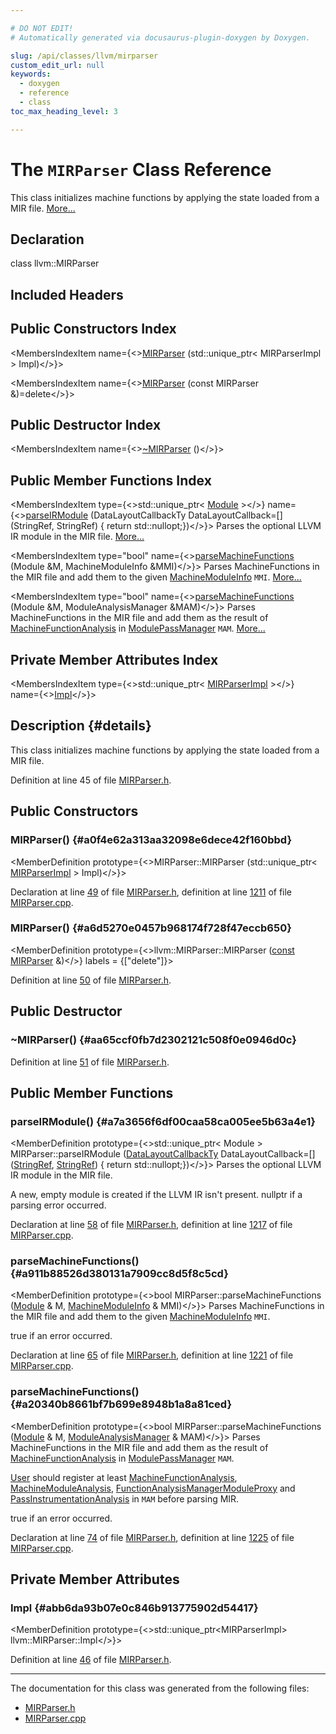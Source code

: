 ```yaml
---

# DO NOT EDIT!
# Automatically generated via docusaurus-plugin-doxygen by Doxygen.

slug: /api/classes/llvm/mirparser
custom_edit_url: null
keywords:
  - doxygen
  - reference
  - class
toc_max_heading_level: 3

---
```





# The `MIRParser` Class Reference

<DoxygenPage pluginConfig={pluginConfig}>

This class initializes machine functions by applying the state loaded from a MIR file. <a href="#details">More...</a>

## Declaration

<CodeBlock>class llvm::MIRParser</CodeBlock>

## Included Headers

<IncludesList>
<IncludesListItem
  filePath="llvm/CodeGen/MIRParser/MIRParser.h"
  permalink="/docs/api/files/include/include/llvm/include/llvm/codegen/include/llvm/codegen/mirparser/mirparser-h"
  isLocal="true" />
</IncludesList>

## Public Constructors Index

<MembersIndex>

<MembersIndexItem
  name={<><a href="#a0f4e62a313aa32098e6dece42f160bbd">MIRParser</a> (std::unique&#95;ptr&lt; MIRParserImpl &gt; Impl)</>}>
</MembersIndexItem>

<MembersIndexItem
  name={<><a href="#a6d5270e0457b968174f728f47eccb650">MIRParser</a> (const MIRParser &amp;)=delete</>}>
</MembersIndexItem>

</MembersIndex>

## Public Destructor Index

<MembersIndex>

<MembersIndexItem
  name={<><a href="#aa65ccf0fb7d2302121c508f0e0946d0c">~MIRParser</a> ()</>}>
</MembersIndexItem>

</MembersIndex>

## Public Member Functions Index

<MembersIndex>

<MembersIndexItem
  type={<>std::unique&#95;ptr&lt; <a href="/docs/api/classes/llvm/module">Module</a> &gt;</>}
  name={<><a href="#a7a3656f6df00caa58ca005ee5b63a4e1">parseIRModule</a> (DataLayoutCallbackTy DataLayoutCallback=&#91;&#93;(StringRef, StringRef) &#123; return std::nullopt;&#125;)</>}>
Parses the optional LLVM IR module in the MIR file. <a href="#a7a3656f6df00caa58ca005ee5b63a4e1">More...</a>
</MembersIndexItem>

<MembersIndexItem
  type="bool"
  name={<><a href="#a911b88526d380131a7909cc8d5f8c5cd">parseMachineFunctions</a> (Module &amp;M, MachineModuleInfo &amp;MMI)</>}>
Parses MachineFunctions in the MIR file and add them to the given <a href="/docs/api/classes/llvm/machinemoduleinfo">MachineModuleInfo</a> <code>MMI</code>. <a href="#a911b88526d380131a7909cc8d5f8c5cd">More...</a>
</MembersIndexItem>

<MembersIndexItem
  type="bool"
  name={<><a href="#a20340b8661bf7b699e8948b1a8a81ced">parseMachineFunctions</a> (Module &amp;M, ModuleAnalysisManager &amp;MAM)</>}>
Parses MachineFunctions in the MIR file and add them as the result of <a href="/docs/api/classes/llvm/machinefunctionanalysis">MachineFunctionAnalysis</a> in <a href="/docs/api/namespaces/llvm/#a79ab9199d2ba6a1c9cac2b79efc194a3">ModulePassManager</a> <code>MAM</code>. <a href="#a20340b8661bf7b699e8948b1a8a81ced">More...</a>
</MembersIndexItem>

</MembersIndex>

## Private Member Attributes Index

<MembersIndex>

<MembersIndexItem
  type={<>std::unique&#95;ptr&lt; <a href="/docs/api/classes/llvm/mirparserimpl">MIRParserImpl</a> &gt;</>}
  name={<><a href="#abb6da93b07e0c846b913775902d54417">Impl</a></>}>
</MembersIndexItem>

</MembersIndex>

## Description {#details}

This class initializes machine functions by applying the state loaded from a MIR file.

Definition at line 45 of file <a href="/docs/api/files/include/include/llvm/include/llvm/codegen/include/llvm/codegen/mirparser/mirparser-h">MIRParser.h</a>.

<SectionDefinition>

## Public Constructors

### MIRParser() {#a0f4e62a313aa32098e6dece42f160bbd}

<MemberDefinition
  prototype={<>MIRParser::MIRParser (std::unique&#95;ptr&lt; <a href="/docs/api/classes/llvm/mirparserimpl">MIRParserImpl</a> &gt; Impl)</>}>

Declaration at line <a href="/docs/api/files/include/include/llvm/include/llvm/codegen/include/llvm/codegen/mirparser/mirparser-h/#l00049">49</a> of file <a href="/docs/api/files/include/include/llvm/include/llvm/codegen/include/llvm/codegen/mirparser/mirparser-h">MIRParser.h</a>, definition at line <a href="/docs/api/files/lib/lib/codegen/lib/codegen/mirparser/mirparser-cpp/#l01211">1211</a> of file <a href="/docs/api/files/lib/lib/codegen/lib/codegen/mirparser/mirparser-cpp">MIRParser.cpp</a>.
</MemberDefinition>

### MIRParser() {#a6d5270e0457b968174f728f47eccb650}

<MemberDefinition
  prototype={<>llvm::MIRParser::MIRParser (<a href="/docs/api/files/lib/lib/target/lib/target/aarch64/aarch64promoteconstant-cpp/#a90f8350fecae261c25be85d38b451bff">const</a> <a href="/docs/api/classes/llvm/mirparser">MIRParser</a> &amp;)</>}
  labels = {["delete"]}>

Definition at line <a href="/docs/api/files/include/include/llvm/include/llvm/codegen/include/llvm/codegen/mirparser/mirparser-h/#l00050">50</a> of file <a href="/docs/api/files/include/include/llvm/include/llvm/codegen/include/llvm/codegen/mirparser/mirparser-h">MIRParser.h</a>.
</MemberDefinition>

</SectionDefinition>

<SectionDefinition>

## Public Destructor

### ~MIRParser() {#aa65ccf0fb7d2302121c508f0e0946d0c}

<MemberDefinition
  prototype="MIRParser::~MIRParser ()">

Definition at line <a href="/docs/api/files/include/include/llvm/include/llvm/codegen/include/llvm/codegen/mirparser/mirparser-h/#l00051">51</a> of file <a href="/docs/api/files/include/include/llvm/include/llvm/codegen/include/llvm/codegen/mirparser/mirparser-h">MIRParser.h</a>.
</MemberDefinition>

</SectionDefinition>

<SectionDefinition>

## Public Member Functions

### parseIRModule() {#a7a3656f6df00caa58ca005ee5b63a4e1}

<MemberDefinition
  prototype={<>std::unique&#95;ptr&lt; Module &gt; MIRParser::parseIRModule (<a href="/docs/api/namespaces/llvm/#aa50ec5faa5aae091f99b0f840f58a379">DataLayoutCallbackTy</a> DataLayoutCallback=&#91;&#93;(<a href="/docs/api/classes/llvm/stringref">StringRef</a>, <a href="/docs/api/classes/llvm/stringref">StringRef</a>) &#123; return std::nullopt;&#125;)</>}>
Parses the optional LLVM IR module in the MIR file.

A new, empty module is created if the LLVM IR isn&#39;t present. 
<SectionUser title="Returns">
nullptr if a parsing error occurred.
</SectionUser>

Declaration at line <a href="/docs/api/files/include/include/llvm/include/llvm/codegen/include/llvm/codegen/mirparser/mirparser-h/#l00058">58</a> of file <a href="/docs/api/files/include/include/llvm/include/llvm/codegen/include/llvm/codegen/mirparser/mirparser-h">MIRParser.h</a>, definition at line <a href="/docs/api/files/lib/lib/codegen/lib/codegen/mirparser/mirparser-cpp/#l01217">1217</a> of file <a href="/docs/api/files/lib/lib/codegen/lib/codegen/mirparser/mirparser-cpp">MIRParser.cpp</a>.
</MemberDefinition>

### parseMachineFunctions() {#a911b88526d380131a7909cc8d5f8c5cd}

<MemberDefinition
  prototype={<>bool MIRParser::parseMachineFunctions (<a href="/docs/api/classes/llvm/module">Module</a> &amp; M, <a href="/docs/api/classes/llvm/machinemoduleinfo">MachineModuleInfo</a> &amp; MMI)</>}>
Parses MachineFunctions in the MIR file and add them to the given <a href="/docs/api/classes/llvm/machinemoduleinfo">MachineModuleInfo</a> <code>MMI</code>.

<SectionUser title="Returns">
true if an error occurred.
</SectionUser>

Declaration at line <a href="/docs/api/files/include/include/llvm/include/llvm/codegen/include/llvm/codegen/mirparser/mirparser-h/#l00065">65</a> of file <a href="/docs/api/files/include/include/llvm/include/llvm/codegen/include/llvm/codegen/mirparser/mirparser-h">MIRParser.h</a>, definition at line <a href="/docs/api/files/lib/lib/codegen/lib/codegen/mirparser/mirparser-cpp/#l01221">1221</a> of file <a href="/docs/api/files/lib/lib/codegen/lib/codegen/mirparser/mirparser-cpp">MIRParser.cpp</a>.
</MemberDefinition>

### parseMachineFunctions() {#a20340b8661bf7b699e8948b1a8a81ced}

<MemberDefinition
  prototype={<>bool MIRParser::parseMachineFunctions (<a href="/docs/api/classes/llvm/module">Module</a> &amp; M, <a href="/docs/api/namespaces/llvm/#af9c9208365fd9ce11392b4d79485e259">ModuleAnalysisManager</a> &amp; MAM)</>}>
Parses MachineFunctions in the MIR file and add them as the result of <a href="/docs/api/classes/llvm/machinefunctionanalysis">MachineFunctionAnalysis</a> in <a href="/docs/api/namespaces/llvm/#a79ab9199d2ba6a1c9cac2b79efc194a3">ModulePassManager</a> <code>MAM</code>.

<a href="/docs/api/classes/llvm/user">User</a> should register at least <a href="/docs/api/classes/llvm/machinefunctionanalysis">MachineFunctionAnalysis</a>, <a href="/docs/api/classes/llvm/machinemoduleanalysis">MachineModuleAnalysis</a>, <a href="/docs/api/namespaces/llvm/#a4143e067711d3c7795276b225a8d6eb9">FunctionAnalysisManagerModuleProxy</a> and <a href="/docs/api/classes/llvm/passinstrumentationanalysis">PassInstrumentationAnalysis</a> in <code>MAM</code> before parsing MIR.


<SectionUser title="Returns">
true if an error occurred.
</SectionUser>

Declaration at line <a href="/docs/api/files/include/include/llvm/include/llvm/codegen/include/llvm/codegen/mirparser/mirparser-h/#l00074">74</a> of file <a href="/docs/api/files/include/include/llvm/include/llvm/codegen/include/llvm/codegen/mirparser/mirparser-h">MIRParser.h</a>, definition at line <a href="/docs/api/files/lib/lib/codegen/lib/codegen/mirparser/mirparser-cpp/#l01225">1225</a> of file <a href="/docs/api/files/lib/lib/codegen/lib/codegen/mirparser/mirparser-cpp">MIRParser.cpp</a>.
</MemberDefinition>

</SectionDefinition>

<SectionDefinition>

## Private Member Attributes

### Impl {#abb6da93b07e0c846b913775902d54417}

<MemberDefinition
  prototype={<>std::unique&#95;ptr&lt;MIRParserImpl&gt; llvm::MIRParser::Impl</>}>

Definition at line <a href="/docs/api/files/include/include/llvm/include/llvm/codegen/include/llvm/codegen/mirparser/mirparser-h/#l00046">46</a> of file <a href="/docs/api/files/include/include/llvm/include/llvm/codegen/include/llvm/codegen/mirparser/mirparser-h">MIRParser.h</a>.
</MemberDefinition>

</SectionDefinition>

<hr/>

The documentation for this class was generated from the following files:

<ul>
<li><a href="/docs/api/files/include/include/llvm/include/llvm/codegen/include/llvm/codegen/mirparser/mirparser-h">MIRParser.h</a></li>
<li><a href="/docs/api/files/lib/lib/codegen/lib/codegen/mirparser/mirparser-cpp">MIRParser.cpp</a></li>
</ul>

</DoxygenPage>
